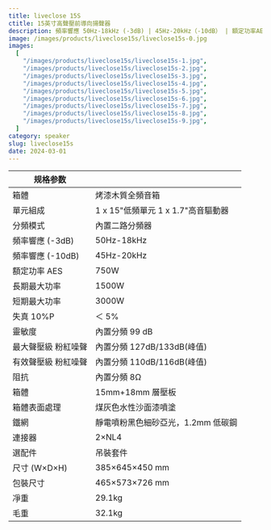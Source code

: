 ```yaml
---
title: liveclose 15S
ctitle: 15英寸高聲壓前導向揚聲器
description: 頻率響應 50Hz-18kHz (-3dB) | 45Hz-20kHz（-10dB） | 額定功率AES 750W | 靈敏度 99 dB
image: /images/products/liveclose15s/liveclose15s-0.jpg
images:
  [
    "/images/products/liveclose15s/liveclose15s-1.jpg",
    "/images/products/liveclose15s/liveclose15s-2.jpg",
    "/images/products/liveclose15s/liveclose15s-3.jpg",
    "/images/products/liveclose15s/liveclose15s-4.jpg",
    "/images/products/liveclose15s/liveclose15s-5.jpg",
    "/images/products/liveclose15s/liveclose15s-6.jpg",
    "/images/products/liveclose15s/liveclose15s-7.jpg",
    "/images/products/liveclose15s/liveclose15s-8.jpg",
    "/images/products/liveclose15s/liveclose15s-9.jpg",
  ]
category: speaker
slug: liveclose15s
date: 2024-03-01
---
```


| 规格参数            |                                    |
| ------------------- | ---------------------------------- |
| 箱體                | 烤漆木質全頻音箱                   |
| 單元組成            | 1 x 15"低頻單元 1 x 1.7"高音驅動器 |
| 分頻模式            | 內置二路分頻器                     |
| 頻率響應 (-3dB)     | 50Hz-18kHz                         |
| 頻率響應 (-10dB)    | 45Hz-20kHz                         |
| 額定功率 AES        | 750W                               |
| 長期最大功率        | 1500W                              |
| 短期最大功率        | 3000W                              |
| 失真 10%P           | ＜ 5%                              |
| 靈敏度              | 內置分頻 99 dB                     |
| 最大聲壓級 粉紅噪聲 | 內置分頻 127dB/133dB(峰值)         |
| 有效聲壓級 粉紅噪聲 | 內置分頻 110dB/116dB(峰值)         |
| 阻抗                | 內置分頻 8Ω                        |
| 箱體                | 15mm+18mm 層壓板                   |
| 箱體表面處理        | 煤灰色水性沙面漆噴塗               |
| 鐵網                | 靜電噴粉黑色細砂亞光，1.2mm 低碳鋼 |
| 連接器              | 2×NL4                              |
| 選配件              | 吊裝套件                           |
| 尺寸 (W×D×H)        | 385×645×450 mm                     |
| 包裝尺寸            | 465×573×726 mm                     |
| 凈重                | 29.1kg                             |
| 毛重                | 32.1kg                             |
